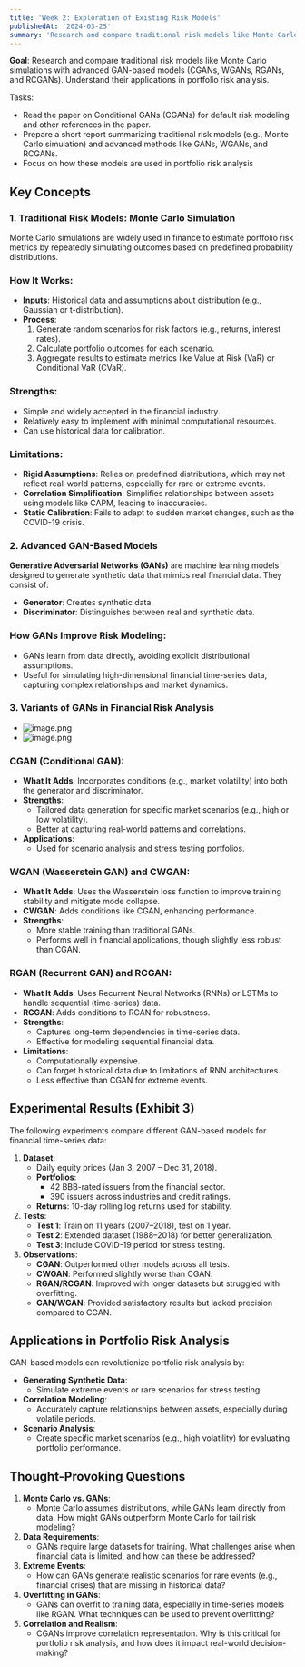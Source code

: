 ```yaml
---
title: 'Week 2: Exploration of Existing Risk Models'
publishedAt: '2024-03-25'
summary: 'Research and compare traditional risk models like Monte Carlo simulations with advanced GAN-based models (CGANs, WGANs, RGANs, and RCGANs).'
---
```


**Goal**: Research and compare traditional risk models like Monte Carlo simulations with advanced GAN-based models (CGANs, WGANs, RGANs, and RCGANs). Understand their applications in portfolio risk analysis.

Tasks:
- Read the paper on Conditional GANs (CGANs) for default risk modeling and other references in the paper.
- Prepare a short report summarizing traditional risk models (e.g., Monte Carlo simulation) and advanced methods like GANs, WGANs, and RCGANs.
- Focus on how these models are used in portfolio risk analysis

## **Key Concepts**

### **1. Traditional Risk Models: Monte Carlo Simulation**

Monte Carlo simulations are widely used in finance to estimate portfolio risk metrics by repeatedly simulating outcomes based on predefined probability distributions.

### **How It Works**:

- **Inputs**: Historical data and assumptions about distribution (e.g., Gaussian or t-distribution).
- **Process**:
    1. Generate random scenarios for risk factors (e.g., returns, interest rates).
    2. Calculate portfolio outcomes for each scenario.
    3. Aggregate results to estimate metrics like Value at Risk (VaR) or Conditional VaR (CVaR).

### **Strengths**:

- Simple and widely accepted in the financial industry.
- Relatively easy to implement with minimal computational resources.
- Can use historical data for calibration.

### **Limitations**:

- **Rigid Assumptions**: Relies on predefined distributions, which may not reflect real-world patterns, especially for rare or extreme events.
- **Correlation Simplification**: Simplifies relationships between assets using models like CAPM, leading to inaccuracies.
- **Static Calibration**: Fails to adapt to sudden market changes, such as the COVID-19 crisis.

### **2. Advanced GAN-Based Models**

**Generative Adversarial Networks (GANs)** are machine learning models designed to generate synthetic data that mimics real financial data. They consist of:

- **Generator**: Creates synthetic data.
- **Discriminator**: Distinguishes between real and synthetic data.

### **How GANs Improve Risk Modeling**:

- GANs learn from data directly, avoiding explicit distributional assumptions.
- Useful for simulating high-dimensional financial time-series data, capturing complex relationships and market dynamics.

### **3. Variants of GANs in Financial Risk Analysis**

- ![image.png](/images/week2/image.png)
- ![image.png](/images/week2/image%201.png)

### **CGAN (Conditional GAN)**:

- **What It Adds**: Incorporates conditions (e.g., market volatility) into both the generator and discriminator.
- **Strengths**:
    - Tailored data generation for specific market scenarios (e.g., high or low volatility).
    - Better at capturing real-world patterns and correlations.
- **Applications**:
    - Used for scenario analysis and stress testing portfolios.

### **WGAN (Wasserstein GAN) and CWGAN**:

- **What It Adds**: Uses the Wasserstein loss function to improve training stability and mitigate mode collapse.
- **CWGAN**: Adds conditions like CGAN, enhancing performance.
- **Strengths**:
    - More stable training than traditional GANs.
    - Performs well in financial applications, though slightly less robust than CGAN.

### **RGAN (Recurrent GAN) and RCGAN**:

- **What It Adds**: Uses Recurrent Neural Networks (RNNs) or LSTMs to handle sequential (time-series) data.
- **RCGAN**: Adds conditions to RGAN for robustness.
- **Strengths**:
    - Captures long-term dependencies in time-series data.
    - Effective for modeling sequential financial data.
- **Limitations**:
    - Computationally expensive.
    - Can forget historical data due to limitations of RNN architectures.
    - Less effective than CGAN for extreme events.

## **Experimental Results (Exhibit 3)**

The following experiments compare different GAN-based models for financial time-series data:

1. **Dataset**:
    - Daily equity prices (Jan 3, 2007 – Dec 31, 2018).
    - **Portfolios**:
        - 42 BBB-rated issuers from the financial sector.
        - 390 issuers across industries and credit ratings.
    - **Returns**: 10-day rolling log returns used for stability.
2. **Tests**:
    - **Test 1**: Train on 11 years (2007–2018), test on 1 year.
    - **Test 2**: Extended dataset (1988–2018) for better generalization.
    - **Test 3**: Include COVID-19 period for stress testing.
3. **Observations**:
    - **CGAN**: Outperformed other models across all tests.
    - **CWGAN**: Performed slightly worse than CGAN.
    - **RGAN/RCGAN**: Improved with longer datasets but struggled with overfitting.
    - **GAN/WGAN**: Provided satisfactory results but lacked precision compared to CGAN.

## **Applications in Portfolio Risk Analysis**

GAN-based models can revolutionize portfolio risk analysis by:

- **Generating Synthetic Data**:
    - Simulate extreme events or rare scenarios for stress testing.
- **Correlation Modeling**:
    - Accurately capture relationships between assets, especially during volatile periods.
- **Scenario Analysis**:
    - Create specific market scenarios (e.g., high volatility) for evaluating portfolio performance.

## **Thought-Provoking Questions**

1. **Monte Carlo vs. GANs**:
    - Monte Carlo assumes distributions, while GANs learn directly from data. How might GANs outperform Monte Carlo for tail risk modeling?
2. **Data Requirements**:
    - GANs require large datasets for training. What challenges arise when financial data is limited, and how can these be addressed?
3. **Extreme Events**:
    - How can GANs generate realistic scenarios for rare events (e.g., financial crises) that are missing in historical data?
4. **Overfitting in GANs**:
    - GANs can overfit to training data, especially in time-series models like RGAN. What techniques can be used to prevent overfitting?
5. **Correlation and Realism**:
    - CGANs improve correlation representation. Why is this critical for portfolio risk analysis, and how does it impact real-world decision-making? 